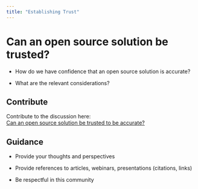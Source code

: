 ```yaml
---
title: "Establishing Trust"
---
```


# Can an open source solution be trusted?

-   How do we have confidence that an open source solution is accurate?

-   What are the relevant considerations?

## Contribute

Contribute to the discussion here:\
[Can an open source solution be trusted to be accurate?](https://github.com/phuse-org/OSTCDA/discussions/3)

## Guidance

-   Provide your thoughts and perspectives

-   Provide references to articles, webinars, presentations (citations, links)

-   Be respectful in this community
